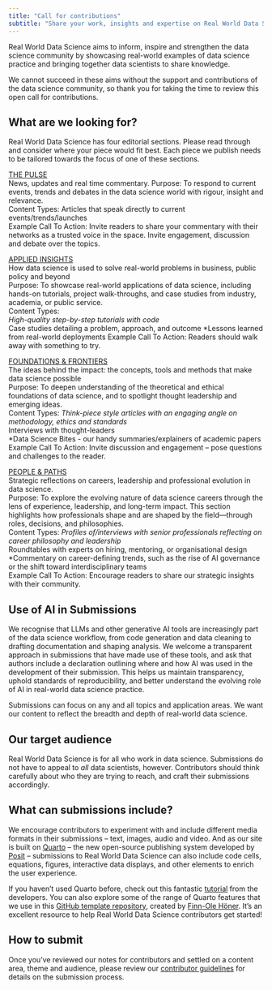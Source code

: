 ```yaml
---
title: "Call for contributions"
subtitle: "Share your work, insights and expertise on Real World Data Science"
---
```

Real World Data Science aims to inform, inspire and strengthen the data science community by showcasing real-world examples of data science practice and bringing together data scientists to share knowledge.

We cannot succeed in these aims without the support and contributions of the data science community, so thank you for taking the time to review this open call for contributions.

## What are we looking for? 
Real World Data Science has four editorial sections. Please read through and consider where your piece would fit best. Each piece we publish needs to be tailored towards the focus of one of these sections.  

[THE PULSE](https://realworlddatascience.net/the-pulse/)   
News, updates and real time commentary. 
 Purpose: To respond to current events, trends and debates in the data science world with rigour, insight and relevance.   
Content Types: Articles that speak directly to current events/trends/launches  
Example Call To Action: Invite readers to share your commentary with their networks as a trusted voice in the space. Invite engagement, discussion and debate over the topics.   

[APPLIED INSIGHTS](https://realworlddatascience.net/applied-insights/)   
How data science is used to solve real-world problems in business, public policy and beyond  
Purpose: To showcase real-world applications of data science, including hands-on tutorials, project walk-throughs, and case studies from industry, academia, or public service.  
Content Types:  
*High-quality step-by-step tutorials with code  
*Case studies detailing a problem, approach, and outcome
*Lessons learned from real-world deployments 
Example Call To Action: Readers should walk away with something to try.   

[FOUNDATIONS & FRONTIERS](https://realworlddatascience.net/foundation-frontiers/)   
The ideas behind the impact: the concepts, tools and methods that make data science possible  
Purpose: To deepen understanding of the theoretical and ethical foundations of data science, and to spotlight thought leadership and emerging ideas.  
Content Types:
*Think-piece style articles with an engaging angle on methodology, ethics and standards  
*Interviews with thought-leaders   
*Data Science Bites - our handy summaries/explainers of academic papers 
Example Call To Action: Invite discussion and engagement – pose questions and challenges to the reader.   


[PEOPLE & PATHS](https://realworlddatascience.net/people-paths/)  
Strategic reflections on careers, leadership and professional evolution in data science.  
Purpose: To explore the evolving nature of data science careers through the lens of experience, leadership, and long-term impact. This section highlights how professionals shape and are shaped by the field—through roles, decisions, and philosophies.  
Content Types:
*Profiles of/interviews with senior professionals reflecting on career philosophy and leadership  
*Roundtables with experts on hiring, mentoring, or organisational design  
*Commentary on career-defining trends, such as the rise of AI governance or the shift toward interdisciplinary teams  
Example Call To Action: Encourage readers to share our strategic insights with their community. 
 
## Use of AI in Submissions  
We recognise that LLMs and other generative AI tools are increasingly part of the data science workflow, from code generation and data cleaning to drafting documentation and shaping analysis. We welcome a transparent approach in submissions that have made use of these tools, and ask that authors include a declaration outlining where and how AI was used in the development of their submission. This helps us maintain transparency, uphold standards of reproducibility, and better understand the evolving role of AI in real-world data science practice. 

Submissions can focus on any and all topics and application areas. We want our content to reflect the breadth and depth of real-world data science. 

## Our target audience
Real World Data Science is for all who work in data science. Submissions do not have to appeal to *all* data scientists, however. Contributors should think carefully about who they are trying to reach, and craft their submissions accordingly.

## What can submissions include?
We encourage contributors to experiment with and include different media formats in their submissions -- text, images, audio and video. And as our site is built on [Quarto](https://quarto.org/) -- the new open-source publishing system developed by [Posit](https://posit.co/) -- submissions to Real World Data Science can also include code cells, equations, figures, interactive data displays, and other elements to enrich the user experience. 

If you haven't used Quarto before, check out this fantastic [tutorial](https://quarto.org/docs/get-started/) from the developers. You can also explore some of the range of Quarto features that we use in this [GitHub template repository](https://github.com/finnoh/RWDS_post_template), created by [Finn-Ole Höner](https://github.com/finnoh). It's an excellent resource to help Real World Data Science contributors get started!

## How to submit
Once you've reviewed our notes for contributors and settled on a content area, theme and audience, please review our [contributor guidelines](contributor-guidelines.qmd) for details on the submission process.